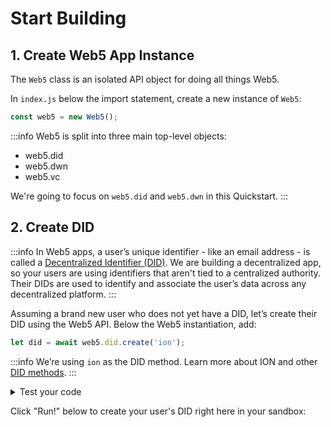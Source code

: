 # Start Building

## 1. Create Web5 App Instance

The `Web5` class is an isolated API object for doing all things Web5.

In `index.js` below the import statement, create a new instance of `Web5`:

```js
const web5 = new Web5();
```

:::info
Web5 is split into three main top-level objects:
- web5.did
- web5.dwn
- web5.vc

We're going to focus on `web5.did` and `web5.dwn` in this Quickstart.
:::

## 2. Create DID

:::info
In Web5 apps, a user’s unique identifier - like an email address - is called a [Decentralized Identifier (DID)](/docs/web5/learn/decentralized-identifiers). 
We are building a decentralized app, so your users are using identifiers that aren't tied to a centralized authority. Their DIDs are used to identify and associate the user’s data across any decentralized platform.
:::

Assuming a brand new user who does not yet have a DID, let’s create their DID using the Web5 API. Below the Web5 instantiation, add:
```js
let did = await web5.did.create('ion');
```

:::info
We’re using `ion` as the DID method. Learn more about ION and other [DID methods](http://localhost:3000/docs/web5/learn/decentralized-identifiers#methods).
:::

<details>
  <summary>Test your code</summary>
  <p>
  Wanna see the created DID?

  In <code>index.js</code>, add the following line and save your file:
  ```js
  console.log(did.id);
  ```

  Then from the terminal, run:
  ```bash
  node src/index.js
  ```

  You'll see the newly created DID.
  </p>
</details>

Click "Run!" below to create your user's DID right here in your sandbox: